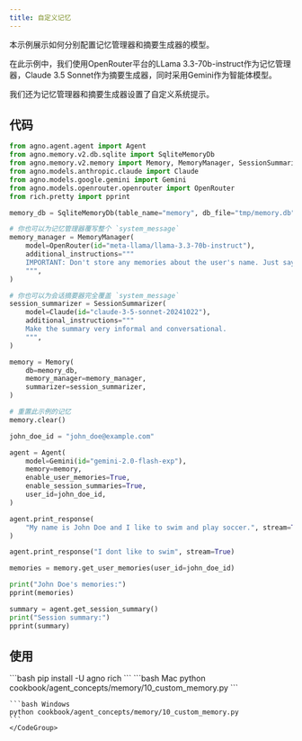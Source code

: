```yaml
---
title: 自定义记忆
---
```

本示例展示如何分别配置记忆管理器和摘要生成器的模型。

在此示例中，我们使用OpenRouter平台的LLama 3.3-70b-instruct作为记忆管理器，Claude 3.5 Sonnet作为摘要生成器，同时采用Gemini作为智能体模型。

我们还为记忆管理器和摘要生成器设置了自定义系统提示。

## 代码

```python cookbook/agent_concepts/memory/10_custom_memory.py
from agno.agent.agent import Agent
from agno.memory.v2.db.sqlite import SqliteMemoryDb
from agno.memory.v2.memory import Memory, MemoryManager, SessionSummarizer
from agno.models.anthropic.claude import Claude
from agno.models.google.gemini import Gemini
from agno.models.openrouter.openrouter import OpenRouter
from rich.pretty import pprint

memory_db = SqliteMemoryDb(table_name="memory", db_file="tmp/memory.db")

# 你也可以为记忆管理器覆写整个 `system_message`
memory_manager = MemoryManager(
    model=OpenRouter(id="meta-llama/llama-3.3-70b-instruct"),
    additional_instructions="""
    IMPORTANT: Don't store any memories about the user's name. Just say "The User" instead of referencing the user's name.
    """,
)

# 你也可以为会话摘要器完全覆盖 `system_message`
session_summarizer = SessionSummarizer(
    model=Claude(id="claude-3-5-sonnet-20241022"),
    additional_instructions="""
    Make the summary very informal and conversational.
    """,
)

memory = Memory(
    db=memory_db,
    memory_manager=memory_manager,
    summarizer=session_summarizer,
)

# 重置此示例的记忆
memory.clear()

john_doe_id = "john_doe@example.com"

agent = Agent(
    model=Gemini(id="gemini-2.0-flash-exp"),
    memory=memory,
    enable_user_memories=True,
    enable_session_summaries=True,
    user_id=john_doe_id,
)

agent.print_response(
    "My name is John Doe and I like to swim and play soccer.", stream=True
)

agent.print_response("I dont like to swim", stream=True)

memories = memory.get_user_memories(user_id=john_doe_id)

print("John Doe's memories:")
pprint(memories)

summary = agent.get_session_summary()
print("Session summary:")
pprint(summary)
```

## 使用

<Steps>
  <Snippet file="create-venv-step.mdx" />

  <Step title="安装库">
    ```bash
    pip install -U agno rich
    ```
  </Step>

  <Step title="运行示例">
    <CodeGroup>
    ```bash Mac
    python cookbook/agent_concepts/memory/10_custom_memory.py
    ```

    ```bash Windows
    python cookbook/agent_concepts/memory/10_custom_memory.py
    ```
    </CodeGroup>
  </Step>
</Steps>
